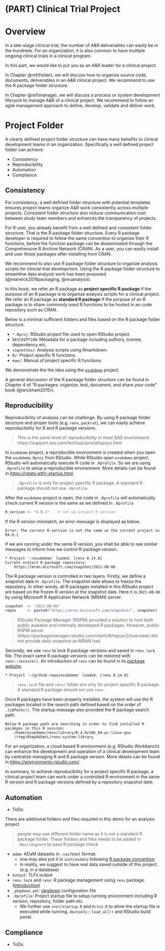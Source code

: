 # (PART) Clinical Trial Project {-}

# Overview

In a late-stage clinical trial, the number of A&R deliverables can easily be in the hundreds. 
For an organization, it is also common to have multiple ongoing clinical trials in a clinical program. 

In this part, we would like to put you as an A&R leader for a clinical project. 

In Chapter \@ref(folder), we will discuss how to organize source code, documents, 
deliverables in an A&R clinical project. 
We recommend to use the R package folder structure. 

In Chapter \@ref(manage), we will discuss a process or system development lifecycle 
to manage A&R of a clinical project. 
We recommend to follow an agile management approach to define, develop, validate and deliver work.

# Project Folder {#folder}

A clearly defined project folder structure can have many benefits to 
clinical development teams in an organization. 
Specifically a well defined project folder can achieve:

- Consistency
- Reproducibility
- Automation
- Compliance

## Consistency 

For consistency, a well defined folder structure with potential templates
ensures project teams organize A&R work consistently across multiple projects. 
Consistent folder structure also reduce communication cost between study team members 
and enhances the transparency of projects.

For R user, you already benefit from a well defined and consistent folder structure. 
That is the R package folder structure. 
Every R package developer is required to follow the same convention to organize their R
functions, before the function package can be disseminated through the Comprehensive R Archive Network
(CRAN). As a user, you can easily install and user those packages after installing from CRAN. 

We recommend to also use R package folder structure to organize analysis scripts 
for clincial trial development. 
Using the R package folder structure to streamline data analysis work has been proposed 
(@marwick2018packaging, @wuanalysis). 

In this book, we refer an R package as **project specific R package** 
if the purpose of an R package is to organize analysis scripts for a clinical project.
We refer an R package as **standard R package** if the purpose of an R package is to 
share commonly used R functions to be hosted in an code repository such as CRAN. 

Below is a minimal sufficient folders and files based on the R package folder structure.  

- `*.Rproj`: RStudio project file used to open RStudio project.
- `DESCRIPTION`: Metadata for a package including authors, license, dependency etc.
- `vignettes/`: Analysis scripts using Rmarkdown.
- `R/`: Project specific R functions.
- `man/`: Manual of project specific R functions.

We demonstrate the the idea using the [`esubdemo`](https://github.com/elong0527/esubdemo) project.

A general discussion of the R package folder structure can be found in Chapter 4 of “R packages:
organize, test, document, and share your code” book (@wickham2015r).

## Reproducibility {#reproduce}

Reproducibility of analysis can be challenge. 
By using R package folder structure and proper tools (e.g. `renv`, `packrat`), 
we can easily achieve reproducibility for R and R package versions. 

> This is the same level of reproducibility in most SAS environment.
> https://support.sas.com/techsup/pcn/altopsys.html

In `esubdemo` project, a reproducible environment is created when you open the 
`esubdemo.Rproj` from RStudio. 
While RStudio open `esubdemo` project, RStudio will automatically execute R code in `.Rprofile`.
So we are using `.Rprofile` to setup a reproducible environment. 
More details can be found in [https://rstats.wtf/r-startup.html](https://rstats.wtf/r-startup.html). 

> `.Rprofile` is only for project specific R package. 
> A standard R package should not use `.Rprofile`.   

After the `esubdemo` project is open, the code in `.Rprofile` will automatically check 
current R version is the same as we defined in `.Rprofile` 

```r
R_version <- "4.0.1"	# set up project R version
```

If the R version mismatch, an error message is displayed as below.

```
Error: The current R version is not the same as the current project in R4.0.1
```

If we are running under the same R version, 
you shall be able to see similar messages to inform how we control R package version. 

```
* Project '~/esubdemo' loaded. [renv 0.14.0]
Current oroject R package repository:
    https://mran.microsoft.com/snapshot/2021-08-06
```

The R package version is controlled in two layers. 
Firstly, we define a snapshot date in `.Rprofile`. 
The snapshot date allows to freeze the repository. 
In other words, all R packages installed in this RStudio project 
are based on the frozen R version at the snapshot date. 
Here it is `2021-08-06` by using Microsoft R Application Network (MRAN) server. 

```r
snapshot  <- "2021-08-06" 									                           # set up snapshot date
repos     <- paste0("https://mran.microsoft.com/snapshot/", snapshot)  # set up repository based on snapshot
```

> RStudio Package Manager (RSPM) provided a solution to host both 
> public avaiable and internally developed R packages. 
> However, public RSPM server (https://packagemanager.rstudio.com/client/#/repos/2/overview) 
> did not provide daily snapshot as MRAN had. 

Secondly, we use `renv` to lock R package versions and saved in `renv.lock` file. 
The exact same R package versions can be restored with `renv::restore()`.
An introduction of `renv` can be found in its [package website](https://rstudio.github.io/renv/articles/renv.html).

```
* Project '~/github-repo/esubdemo' loaded. [renv 0.14.0]
```

> `renv.lock` file and `renv/` folder are only for project specific R package. 
> A standard R package should not use `renv`.   

Once R packages have been properly installed, 
the system will use the R packages located in the search path defined based on the order of `.libPaths()`.
The startup message also provided the R package search path. 

```
Below R package path are searching in order to find installed R pacakges in this R session:
    /home/esubdemo/renv/library/R-4.0/x86_64-pc-linux-gnu
    /rtmp/Rtmp8d5mcL/renv-system-library
```

For an organization, a cloud based R environment (e.g. RStudio Workbench) 
can enhance the development and operation of a clinical development team by 
centralize managing R and R package version. 
More details can be found in [https://environments.rstudio.com/](https://environments.rstudio.com/).   

In summary, to achieve reproducibility for a project specific R package, 
a clinical project team can work under a controlled R environment 
in the same R version and R package versions defined by a repository snapshot date.

## Automation 

- ToDo

There are additional folders and files required in this demo for an analysis project

> people may use different folder name as it is not a standard R package folder.
> These folders and files needs to be added in `.Rbuildignore` to pass
> R package check 

- `adam`: ADaM datasets in `.sas7bdat` format.
  + one may also put it in `inst/exdata` following [R package convention](https://r-pkgs.org/data.html)
  + in reality, we suggest to have real data saved outside of this project. (e.g. in a database)
- `output`: TLFs output 
- `renv.lock` and `renv`: R package management using `renv` package. ([Introduction](https://rstudio.github.io/renv/articles/renv.html)) 
- `_pkgdown.yml`: [pkgdown](https://pkgdown.r-lib.org/articles/pkgdown.html) configuration file
- `.Rprofile`: Project startup file to setup running environment including R version, repository, folder path etc. 
  - We further use `inst/startup.R` and `R/zzz.R` to allow the startup file is executed while running. `devtools::load_all()` and RStudio build panel. 
  
  
## Compliance

- ToDo
